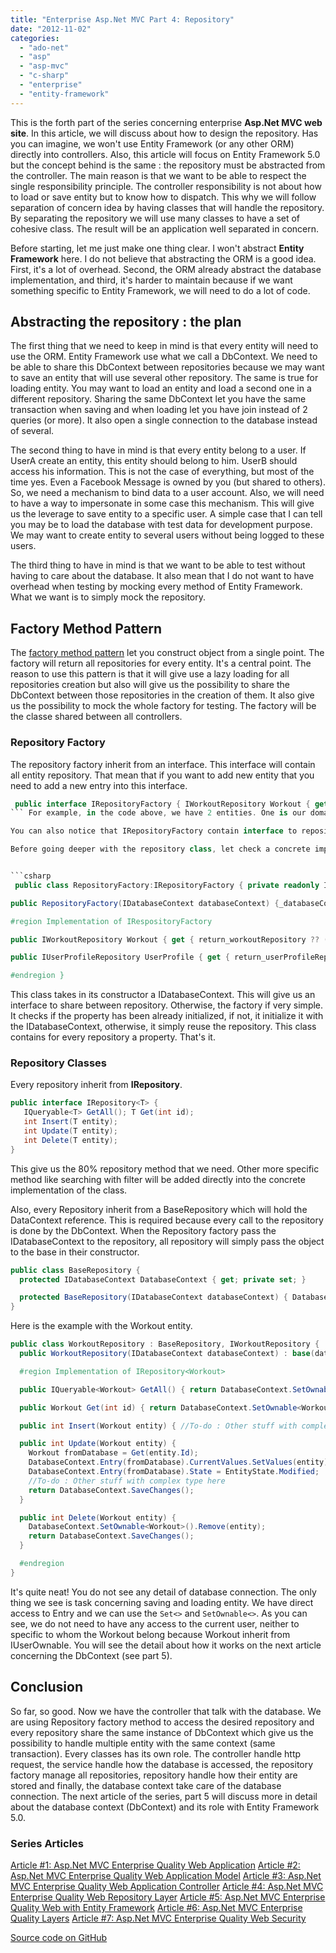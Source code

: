 ```yaml
---
title: "Enterprise Asp.Net MVC Part 4: Repository"
date: "2012-11-02"
categories: 
  - "ado-net"
  - "asp"
  - "asp-mvc"
  - "c-sharp"
  - "enterprise"
  - "entity-framework"
---
```


This is the forth part of the series concerning enterprise **Asp.Net MVC web site**. In this article, we will discuss about how to design the repository. Has you can imagine, we won't use Entity Framework (or any other ORM) directly into controllers. Also, this article will focus on Entity Framework 5.0 but the concept behind is the same : the repository must be abstracted from the controller. The main reason is that we want to be able to respect the single responsibility principle. The controller responsibility is not about how to load or save entity but to know how to dispatch. This why we will follow separation of concern idea by having classes that will handle the repository. By separating the repository we will use many classes to have a set of cohesive class. The result will be an application well separated in concern.

Before starting, let me just make one thing clear. I won't abstract **Entity Framework** here. I do not believe that abstracting the ORM is a good idea. First, it's a lot of overhead. Second, the ORM already abstract the database implementation, and third, it's harder to maintain because if we want something specific to Entity Framework, we will need to do a lot of code.

## Abstracting the repository : the plan

The first thing that we need to keep in mind is that every entity will need to use the ORM. Entity Framework use what we call a DbContext. We need to be able to share this DbContext between repositories because we may want to save an entity that will use several other repository. The same is true for loading entity. You may want to load an entity and load a second one in a different repository. Sharing the same DbContext let you have the same transaction when saving and when loading let you have join instead of 2 queries (or more). It also open a single connection to the database instead of several.

The second thing to have in mind is that every entity belong to a user. If UserA create an entity, this entity should belong to him. UserB should access his information. This is not the case of everything, but most of the time yes. Even a Facebook Message is owned by you (but shared to others). So, we need a mechanism to bind data to a user account. Also, we will need to have a way to impersonate in some case this mechanism. This will give us the leverage to save entity to a specific user. A simple case that I can tell you may be to load the database with test data for development purpose. We may want to create entity to several users without being logged to these users.

The third thing to have in mind is that we want to be able to test without having to care about the database. It also mean that I do not want to have overhead when testing by mocking every method of Entity Framework. What we want is to simply mock the repository.

## Factory Method Pattern

The [factory method pattern](http://en.wikipedia.org/wiki/Factory_method_pattern) let you construct object from a single point. The factory will return all repositories for every entity. It's a central point. The reason to use this pattern is that it will give use a lazy loading for all repositories creation but also will give us the possibility to share the DbContext between those repositories in the creation of them. It also give us the possibility to mock the whole factory for testing. The factory will be the classe shared between all controllers.

### Repository Factory

The repository factory inherit from an interface. This interface will contain all entity repository. That mean that if you want to add new entity that you need to add a new entry into this interface. 
```csharp
 public interface IRepositoryFactory { IWorkoutRepository Workout { get; } IUserProfileRepository UserProfile { get; } //...Other entities... } 
``` For example, in the code above, we have 2 entities. One is our domain, the Workout class, and the second is the UserProfile that is for the user (from the membership classes). If we wanted to add the Exercises entity, we would need to add a new property in the interface.

You can also notice that IRepositoryFactory contain interface to repository. So, a new entity means a new interface for its repository and for the concrete implementation of this repository.

Before going deeper with the repository class, let check a concrete implementation of IRepositoryFactory for Entity Framework 5.0 Code First approach.


```csharp
 public class RepositoryFactory:IRepositoryFactory { private readonly IDatabaseContext_databaseContext; private IWorkoutRepository_workoutRepository; private IUserProfileRepository_userProfileRepository;

public RepositoryFactory(IDatabaseContext databaseContext) {_databaseContext = databaseContext; }

#region Implementation of IRespositoryFactory

public IWorkoutRepository Workout { get { return_workoutRepository ?? (_workoutRepository = new WorkoutRepository(_databaseContext)); } }

public IUserProfileRepository UserProfile { get { return_userProfileRepository ?? (_userProfileRepository = new UserProfileRepository(_databaseContext)); } }

#endregion } 
```

This class takes in its constructor a IDatabaseContext. This will give us an interface to share between repository. Otherwise, the factory if very simple. It checks if the property has been already initialized, if not, it initialize it with the IDatabaseContext, otherwise, it simply reuse the repository. This class contains for every repository a property. That's it.

### Repository Classes

Every repository inherit from **IRepository**.


```csharp
public interface IRepository<T> { 
   IQueryable<T> GetAll(); T Get(int id); 
   int Insert(T entity); 
   int Update(T entity); 
   int Delete(T entity); 
} 
```

This give us the 80% repository method that we need. Other more specific method like searching with filter will be added directly into the concrete implementation of the class.

Also, every Repository inherit from a BaseRepository which will hold the DataContext reference. This is required because every call to the repository is done by the DbContext. When the Repository factory pass the IDatabaseContext to the repository, all repository will simply pass the object to the base in their constructor.


```csharp
public class BaseRepository { 
  protected IDatabaseContext DatabaseContext { get; private set; }

  protected BaseRepository(IDatabaseContext databaseContext) { DatabaseContext = databaseContext; } 
} 
```

Here is the example with the Workout entity. 
```csharp
public class WorkoutRepository : BaseRepository, IWorkoutRepository { 
  public WorkoutRepository(IDatabaseContext databaseContext) : base(databaseContext) { }

  #region Implementation of IRepository<Workout>

  public IQueryable<Workout> GetAll() { return DatabaseContext.SetOwnable<Workout>().Include(x => x.Sessions); }

  public Workout Get(int id) { return DatabaseContext.SetOwnable<Workout>().Include(x => x.Sessions).Single(c => c.Id == id); }

  public int Insert(Workout entity) { //To-do : Other stuff with complex type here DatabaseContext.SetOwnable<Workout>().Add(entity); return DatabaseContext.SaveChanges(); }

  public int Update(Workout entity) { 
    Workout fromDatabase = Get(entity.Id); 
    DatabaseContext.Entry(fromDatabase).CurrentValues.SetValues(entity); 
    DatabaseContext.Entry(fromDatabase).State = EntityState.Modified; 
    //To-do : Other stuff with complex type here 
    return DatabaseContext.SaveChanges(); 
  }

  public int Delete(Workout entity) { 
    DatabaseContext.SetOwnable<Workout>().Remove(entity); 
    return DatabaseContext.SaveChanges(); 
  }

  #endregion 
} 
```

It's quite neat! You do not see any detail of database connection. 
The only thing we see is task concerning saving and loading entity. We have direct access to Entry and we can use the `Set<>` and `SetOwnable<>`. 
As you can see, we do not need to have any access to the current user, neither to specific to whom the Workout belong because Workout inherit from IUserOwnable. 
You will see the detail about how it works on the next article concerning the DbContext (see part 5).

## Conclusion

So far, so good. Now we have the controller that talk with the database. We are using Repository factory method to access the desired repository and every repository share the same instance of DbContext which give us the possibility to handle multiple entity with the same context (same transaction). Every classes has its own role. The controller handle http request, the service handle how the database is accessed, the repository factory manage all repositories, repository handle how their entity are stored and finally, the database context take care of the database connection. The next article of the series, part 5 will discuss more in detail about the database context (DbContext) and its role with Entity Framework 5.0.

### Series Articles

[Article #1: Asp.Net MVC Enterprise Quality Web Application](http://patrickdesjardins.com/blog/enterprise-asp-net-part-1-mvc-the-planification) [Article #2: Asp.Net MVC Enterprise Quality Web Application Model](http://patrickdesjardins.com/blog/enterprise-asp-net-mvc-part-2-building-the-model) [Article #3: Asp.Net MVC Enterprise Quality Web Application Controller](http://patrickdesjardins.com/blog/enterprise-asp-net-mvc-part-3-controller) [Article #4: Asp.Net MVC Enterprise Quality Web Repository Layer](http://patrickdesjardins.com/blog/enterprise-asp-net-mvc-part-4-repository) [Article #5: Asp.Net MVC Enterprise Quality Web with Entity Framework](http://patrickdesjardins.com/blog/enterprise-asp-net-mvc-part-5-database-context-and-impersonate-data) [Article #6: Asp.Net MVC Enterprise Quality Layers](http://patrickdesjardins.com/blog/enterprise-asp-net-mvc-part-6-the-three-layers-of-validation) [Article #7: Asp.Net MVC Enterprise Quality Web Security](http://patrickdesjardins.com/blog/enterprise-asp-net-mvc-part-7-securing-action-with-role-authorization)

[Source code on GitHub](https://github.com/MrDesjardins/GymWorkout)
